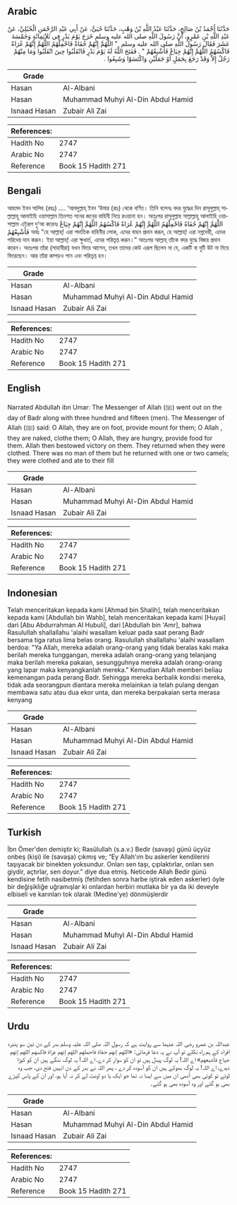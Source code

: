 ## Arabic


<div dir="rtl" lang="ar" style={{fontSize:'larger',backgroundColor:'#f8f9fa',padding:20}}>
حَدَّثَنَا أَحْمَدُ بْنُ صَالِحٍ، حَدَّثَنَا عَبْدُ اللَّهِ بْنُ وَهْبٍ، حَدَّثَنَا حُيَىٌّ، عَنْ أَبِي عَبْدِ الرَّحْمَنِ الْحُبُلِيِّ، عَنْ عَبْدِ اللَّهِ بْنِ عَمْرٍو، أَنَّ رَسُولَ اللَّهِ صلى الله عليه وسلم خَرَجَ يَوْمَ بَدْرٍ فِي ثَلاَثِمِائَةٍ وَخَمْسَةَ عَشَرَ فَقَالَ رَسُولُ اللَّهِ صلى الله عليه وسلم ‏ "‏ اللَّهُمَّ إِنَّهُمْ حُفَاةٌ فَاحْمِلْهُمُ اللَّهُمَّ إِنَّهُمْ عُرَاةٌ فَاكْسُهُمُ اللَّهُمَّ إِنَّهُمْ جِيَاعٌ فَأَشْبِعْهُمْ ‏"‏ ‏.‏ فَفَتَحَ اللَّهُ لَهُ يَوْمَ بَدْرٍ فَانْقَلَبُوا حِينَ انْقَلَبُوا وَمَا مِنْهُمْ رَجُلٌ إِلاَّ وَقَدْ رَجَعَ بِجَمَلٍ أَوْ جَمَلَيْنِ وَاكْتَسَوْا وَشَبِعُوا ‏.‏
</div>
<div style={{backgroundColor:'#f8f9fa',padding:20, marginBottom: 10}}><table> <thead> <tr> <th>Grade</th> <th></th> </tr> </thead> <tbody> <tr><td>Hasan</td><td>Al-Albani</td></tr><tr><td>Hasan</td><td>Muhammad Muhyi Al-Din Abdul Hamid</td></tr><tr><td>Isnaad Hasan</td><td>Zubair Ali Zai</td></tr></tbody></table><table> <thead> <tr> <th>References:</th> <th></th> </tr> </thead> <tbody><tr><td>Hadith No</td><td>2747</td></tr><tr><td>Arabic No</td><td>2747</td></tr><tr><td>Reference</td><td>Book 15 Hadith 271</td></tr></tbody></table></div>

## Bengali


<div dir="ltr" lang="bn" style={{fontSize:'larger',backgroundColor:'#f8f9fa',padding:20}}>
আহমদ ইবন সালিহ (রহঃ) .... ‘আবদুল্লাহ্ ইবন ‘উমার (রাঃ) থেকে বর্ণিত। তিনি বলেনঃ বদর যুদ্ধের দিন রাসূলুল্লাহ্ সাল্লাল্লাহু আলাইহি ওয়াসাল্লাম তিনশত পনের জনের বাহিনী নিয়ে রওয়ানা হন। অতঃপর রাসূলুল্লাহ সাল্লাল্লাহু আলাইহি ওয়াসাল্লাম এইরূপ দু‘আ করেনঃ اللَّهُمَّ إِنَّهُمْ حُفَاةٌ فَاحْمِلْهُمُ اللَّهُمَّ إِنَّهُمْ عُرَاةٌ فَاكْسُهُمُ اللَّهُمَّ إِنَّهُمْ جِيَاعٌ فَأَشْبِعْهُمْ অর্থঃ "হে আল্লাহ্‌! এরা পদাতিক বাহিনীর লোক, এদের বাহন প্রদান করূন, হে আল্লাহ্‌! এরা নগ্নদেহী, এদের পরিধেয় দান করূন। ইয়া আল্লাহ্! এরা ক্ষুধার্ত, এদের পরিতৃপ্ত করূন।" অতঃপর আল্লাহ্ তাঁকে বদর যুদ্ধে বিজয় প্রদান করেন। অতঃপর তাঁরা (সাহাবীরা) যখন ফিরে আসেন, তখন তাদের কেউ এরূপ ছিলেন না যে, একটি বা দুটি উট না নিয়ে ফিরেছেন। আর তাঁরা কাপড়ও পান এবং পরিতৃপ্ত হন।
</div>
<div style={{backgroundColor:'#f8f9fa',padding:20, marginBottom: 10}}><table> <thead> <tr> <th>Grade</th> <th></th> </tr> </thead> <tbody> <tr><td>Hasan</td><td>Al-Albani</td></tr><tr><td>Hasan</td><td>Muhammad Muhyi Al-Din Abdul Hamid</td></tr><tr><td>Isnaad Hasan</td><td>Zubair Ali Zai</td></tr></tbody></table><table> <thead> <tr> <th>References:</th> <th></th> </tr> </thead> <tbody><tr><td>Hadith No</td><td>2747</td></tr><tr><td>Arabic No</td><td>2747</td></tr><tr><td>Reference</td><td>Book 15 Hadith 271</td></tr></tbody></table></div>

## English


<div dir="ltr" lang="en" style={{fontSize:'larger',backgroundColor:'#f8f9fa',padding:20}}>
Narrated Abdullah ibn Umar: The Messenger of Allah (ﷺ) went out on the day of Badr along with three hundred and fifteen (men). The Messenger of Allah (ﷺ) said: O Allah, they are on foot, provide mount for them; O Allah , they are naked, clothe them; O Allah, they are hungry, provide food for them. Allah then bestowed victory on them. They returned when they were clothed. There was no man of them but he returned with one or two camels; they were clothed and ate to their fill
</div>
<div style={{backgroundColor:'#f8f9fa',padding:20, marginBottom: 10}}><table> <thead> <tr> <th>Grade</th> <th></th> </tr> </thead> <tbody> <tr><td>Hasan</td><td>Al-Albani</td></tr><tr><td>Hasan</td><td>Muhammad Muhyi Al-Din Abdul Hamid</td></tr><tr><td>Isnaad Hasan</td><td>Zubair Ali Zai</td></tr></tbody></table><table> <thead> <tr> <th>References:</th> <th></th> </tr> </thead> <tbody><tr><td>Hadith No</td><td>2747</td></tr><tr><td>Arabic No</td><td>2747</td></tr><tr><td>Reference</td><td>Book 15 Hadith 271</td></tr></tbody></table></div>

## Indonesian


<div dir="ltr" lang="id" style={{fontSize:'larger',backgroundColor:'#f8f9fa',padding:20}}>
Telah menceritakan kepada kami [Ahmad bin Shalih], telah menceritakan kepada kami [Abdullah bin Wahb], telah menceritakan kepada kami [Huyai] dari [Abu Abdurrahman Al Hubuli], dari [Abdullah bin 'Amr], bahwa Rasulullah shallallahu 'alaihi wasallam keluar pada saat perang Badr bersama tiga ratus lima belas orang. Rasulullah shallallahu 'alaihi wasallam berdoa: "Ya Allah, mereka adalah orang-orang yang tidak beralas kaki maka berilah mereka tunggangan, mereka adalah orang-orang yang telanjang maka berilah mereka pakaian, sesungguhnya mereka adalah orang-orang yang lapar maka kenyangkanlah mereka." Kemudian Allah memberi beliau kemenangan pada perang Badr. Sehingga mereka berbalik kondisi mereka, tidak ada seorangpun diantara mereka melainkan ia telah pulang dengan membawa satu atau dua ekor unta, dan mereka berpakaian serta merasa kenyang
</div>
<div style={{backgroundColor:'#f8f9fa',padding:20, marginBottom: 10}}><table> <thead> <tr> <th>Grade</th> <th></th> </tr> </thead> <tbody> <tr><td>Hasan</td><td>Al-Albani</td></tr><tr><td>Hasan</td><td>Muhammad Muhyi Al-Din Abdul Hamid</td></tr><tr><td>Isnaad Hasan</td><td>Zubair Ali Zai</td></tr></tbody></table><table> <thead> <tr> <th>References:</th> <th></th> </tr> </thead> <tbody><tr><td>Hadith No</td><td>2747</td></tr><tr><td>Arabic No</td><td>2747</td></tr><tr><td>Reference</td><td>Book 15 Hadith 271</td></tr></tbody></table></div>

## Turkish


<div dir="ltr" lang="tr" style={{fontSize:'larger',backgroundColor:'#f8f9fa',padding:20}}>
İbn Ömer'den demiştir ki; Rasûlullah (s.a.v.) Bedir (savaşı) günü üçyüz onbeş (kişi) ile (savaşa) çıkmış ve; “Ey Allah'ım bu askerler kendilerini taşıyacak bir binekten yoksundur. Onları sen taşı, çıplaktırlar, onları sen giydir, açtırlar, sen doyur." diye dua etmiş. Neticede Allah Bedir günü kendisine fetih nasibetmiş (fetihden sonra harbe iştirak eden askerler) öyle bir değişikliğe uğramışlar ki onlardan herbiri mutlaka bir ya da iki deveyle elbiseli ve karınları tok olarak (Medine'ye) dönmüşlerdir
</div>
<div style={{backgroundColor:'#f8f9fa',padding:20, marginBottom: 10}}><table> <thead> <tr> <th>Grade</th> <th></th> </tr> </thead> <tbody> <tr><td>Hasan</td><td>Al-Albani</td></tr><tr><td>Hasan</td><td>Muhammad Muhyi Al-Din Abdul Hamid</td></tr><tr><td>Isnaad Hasan</td><td>Zubair Ali Zai</td></tr></tbody></table><table> <thead> <tr> <th>References:</th> <th></th> </tr> </thead> <tbody><tr><td>Hadith No</td><td>2747</td></tr><tr><td>Arabic No</td><td>2747</td></tr><tr><td>Reference</td><td>Book 15 Hadith 271</td></tr></tbody></table></div>

## Urdu


<div dir="rtl" lang="ur" style={{fontSize:'larger',backgroundColor:'#f8f9fa',padding:20}}>
عبداللہ بن عمرو رضی اللہ عنہما سے روایت ہے کہ رسول اللہ صلی اللہ علیہ وسلم بدر کے دن تین سو پندرہ افراد کے ہم راہ نکلے تو آپ نے یہ دعا فرمائی: «اللهم إنهم حفاة فاحملهم اللهم إنهم عراة فاكسهم اللهم إنهم جياع فأشبعهم» اے اللہ! یہ لوگ پیدل ہیں تو ان کو سوار کر دے، اے اللہ! یہ لوگ ننگے ہیں ان کو کپڑا دیدے، اے اللہ! یہ لوگ بھوکے ہیں ان کو آسودہ کر دے ، پھر اللہ نے بدر کے دن انہیں فتح دی، جب وہ لوٹے تو کوئی بھی آدمی ان میں سے ایسا نہ تھا جو ایک یا دو اونٹ لے کر نہ آیا ہو، اور ان کے پاس کپڑے بھی ہو گئے اور وہ آسودہ بھی ہو گئے۔
</div>
<div style={{backgroundColor:'#f8f9fa',padding:20, marginBottom: 10}}><table> <thead> <tr> <th>Grade</th> <th></th> </tr> </thead> <tbody> <tr><td>Hasan</td><td>Al-Albani</td></tr><tr><td>Hasan</td><td>Muhammad Muhyi Al-Din Abdul Hamid</td></tr><tr><td>Isnaad Hasan</td><td>Zubair Ali Zai</td></tr></tbody></table><table> <thead> <tr> <th>References:</th> <th></th> </tr> </thead> <tbody><tr><td>Hadith No</td><td>2747</td></tr><tr><td>Arabic No</td><td>2747</td></tr><tr><td>Reference</td><td>Book 15 Hadith 271</td></tr></tbody></table></div>
